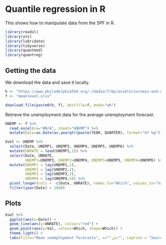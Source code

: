 # Quantile regression in R

This shows how to manipulate data from the SPF in R.

```r
library(readxl)
library(xts)
library(lubridate)
library(tidyverse)
library(quantmod)
library(quantreg)
```

## Getting the data

We download the data and save it locally.

```r
h <- "https://www.philadelphiafed.org/-/media/frbp/assets/surveys-and-data/survey-of-professional-forecasters/historical-data/"
f <- "meanlevel.xlsx"

download.file(paste0(h, f), destfile=f, mode="wb")
```

Retrieve the unemployment data for the average unemployment forecast.
```r
UNEMP <- f %>%
  read_excel(na="#N/A", sheet="UNEMP") %>% 
  mutate(Date=as.Date(as.yearqtr(paste(YEAR, QUARTER), format="%Y %q"))) 

Usel <- UNEMP %>% 
  select(Date, UNEMP1, UNEMP3, UNEMP4, UNEMP5, UNEMP6) %>%
  mutate(UNRATE = lead(UNEMP1,1)) %>%
  select(Date, UNRATE, 
         UNEMP1=UNEMP3, UNEMP2=UNEMP4, UNEMP3=UNEMP5, UNEMP4=UNEMP6) %>%
  mutate(UNEMP1 = lag(UNEMP1,1), 
         UNEMP2 = lag(UNEMP2,2), 
         UNEMP3 = lag(UNEMP3,3), 
         UNEMP4 = lag(UNEMP4,4)) %>%
  pivot_longer(cols = -c(Date, UNRATE), names_to="Which", values_to="Val") %>%
  filter(year(Date) > 2000)
```

## Plots

```r
Usel %>% 
  ggplot(aes(x=Date)) + 
  geom_line(aes(y=UNRATE), colour="red") + 
  geom_point(aes(y=Val, colour=Which, shape=Which)) +
  theme_light() + 
  labs(title="Mean unemployment forecasts", x="",y="", caption = "Source: SPF")
```
